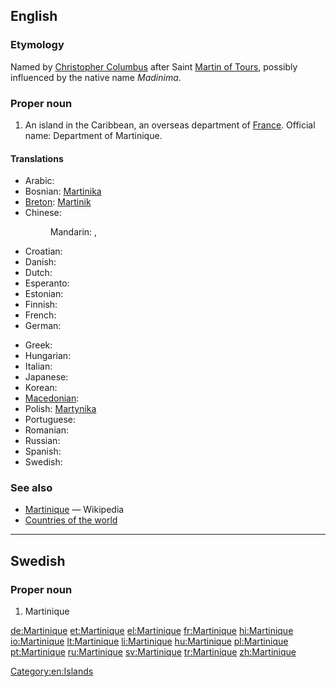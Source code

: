 ==English==
{{wikipedia}}

===Etymology===
Named by [[w:Christopher Columbus|Christopher Columbus]] after Saint [[w:Martin of Tours|Martin of Tours]], possibly influenced by the native name ''Madinima''.

===Proper noun===
{{en-proper noun}}

# An island in the Caribbean, an overseas department of [[France]].  Official name: Department of Martinique.

====Translations====
{{trans-top|Department of Martinique}}
* Arabic: {{t|ar|مارتينيك|m|tr=martinik|sc=Arab}}
* Bosnian: [[Martinika]] {{f}}
* [[Breton]]: [[Martinik]]
* Chinese:
*: Mandarin: {{t|zh|馬提尼克|sc=Hani}}, {{t|zh|马提尼克|tr=Mǎtíníkè|sc=Hani}}
* Croatian: {{t|hr|Martinik|m}}
* Danish: {{t-|da|Martinique}}
* Dutch: {{t-|nl|Martinique}}
* Esperanto: {{t-|eo|Martiniko|xs=Esperanto}}
* Estonian: {{t+|et|Martinique}}
* Finnish: {{t-|fi|Martinique}}
* French: {{t+|fr|Martinique|f}}
* German: {{t+|de|Martinique}}
{{trans-mid}}
* Greek: {{t+|el|Μαρτινίκα|f|tr=Martiníka}}
* Hungarian: {{t+|hu|Martinique}}
* Italian: {{t-|it|Martinica}}
* Japanese: {{t|ja|マルティニーク島|tr=Marutinīku-tō|sc=Jpan}}
* Korean: {{t|ko|마르티니크|tr=Mareutinikeu|sc=Kore}}
* [[Macedonian]]: {{t|mk|Мартиник|m|tr=Mártinik}}
* Polish: [[Martynika]]
* Portuguese: {{t+|pt|Martinica}}
* Romanian: {{t-|ro|Martinica|f}}
* Russian: {{t|ru|Мартиника|f|tr=Martiníka}}
* Spanish: {{t+|es|Martinica}}
* Swedish: {{t+|sv|Martinique}}
{{trans-bottom}}

===See also===
* [[w:Martinique|Martinique]] — Wikipedia
* [[Appendix:Countries of the world|Countries of the world]]

[[Category:en:Islands]]

----

==Swedish==

===Proper noun===
{{infl|sv|proper noun}}

# Martinique

[[de:Martinique]]
[[et:Martinique]]
[[el:Martinique]]
[[fr:Martinique]]
[[hi:Martinique]]
[[io:Martinique]]
[[lt:Martinique]]
[[li:Martinique]]
[[hu:Martinique]]
[[pl:Martinique]]
[[pt:Martinique]]
[[ru:Martinique]]
[[sv:Martinique]]
[[tr:Martinique]]
[[zh:Martinique]]